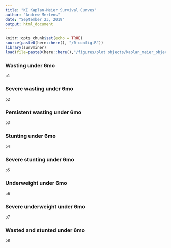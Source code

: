 ```yaml
---
title: "KI Kaplan-Meier Survival Curves"
author: "Andrew Mertens"
date: "September 23, 2019"
output: html_document
---
```


```r
knitr::opts_chunk$set(echo = TRUE)
source(paste0(here::here(), "/0-config.R"))
library(survminer)
load(file=paste0(here::here(),"/figures/plot objects/kaplan_meier_objects.Rdata"))

```


### Wasting under 6mo

```r
p1
```


### Severe wasting under 6mo

```r
p2
```

### Persistent wasting under 6mo

```r
p3
```

### Stunting under 6mo

```r
p4
```

### Severe stunting under 6mo

```r
p5
```

### Underweight under 6mo

```r
p6
```

### Severe underweight under 6mo

```r
p7
```

### Wasted and stunted under 6mo

```r
p8
```


